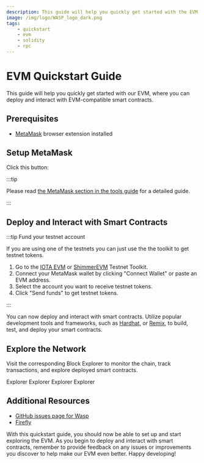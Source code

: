 ```yaml
---
description: This guide will help you quickly get started with the EVM
image: /img/logo/WASP_logo_dark.png
tags:
    - quickstart
    - evm
    - solidity
    - rpc
---
```



# EVM Quickstart Guide

This guide will help you quickly get started with our EVM, where you can deploy and interact with EVM-compatible smart contracts.

## Prerequisites

-   [MetaMask](https://metamask.io/) browser extension installed

## Setup MetaMask

Click this button:

<MetamaskButtons />

:::tip

Please read [the MetaMask section in the tools guide](tools.mdx#metamask) for a detailed guide.

:::

## Deploy and Interact with Smart Contracts

:::tip Fund your testnet account

If you are using one of the testnets you can just use the the toolkit to get testnet tokens.

1. Go to the [IOTA EVM](https://evm-toolkit.evm.testnet.iotaledger.net) or [ShimmerEVM](https://evm-toolkit.evm.testnet.shimmer.network/) Testnet Toolkit.
2. Connect your MetaMask wallet by clicking "Connect Wallet" or paste an EVM address.
3. Select the account you want to receive testnet tokens.
4. Click "Send funds" to get testnet tokens.

:::

You can now deploy and interact with smart contracts. Utilize popular development tools and frameworks, such as [Hardhat](https://hardhat.org/), or [Remix](https://remix.ethereum.org/), to build, test, and deploy your smart contracts.

<DeployAdmonition />

## Explore the Network

Visit the corresponding Block Explorer to monitor the chain, track transactions, and explore deployed smart contracts.

<Tabs groupId="network" queryString>
    <TabItem value="iota" label="IOTA EVM">
        <Link to={Networks['iota'].evm.blockExplorerUrls[0]}>Explorer</Link>
    </TabItem>
    <TabItem value="iota_testnet" label="IOTA EVM Testnet">
        <Link to={Networks['iota_testnet'].evm.blockExplorerUrls[0]}>Explorer</Link>
    </TabItem>
    <TabItem value="shimmer" label="ShimmerEVM">
        <Link to={Networks['shimmer'].evm.blockExplorerUrls[0]}>Explorer</Link>
    </TabItem>
    <TabItem value="shimmer_testnet" label="ShimmerEVM Testnet">
        <Link to={Networks['shimmer_testnet'].evm.blockExplorerUrls[0]}>Explorer</Link>
    </TabItem>
</Tabs>

## Additional Resources

-   [GitHub issues page for Wasp](https://github.com/iotaledger/wasp/issues)
-   [Firefly](https://firefly.iota.org)

With this quickstart guide, you should now be able to set up and start exploring the EVM. As you begin to deploy and interact with smart contracts, remember to provide feedback on any issues or improvements you discover to help make our EVM even better. Happy developing!

